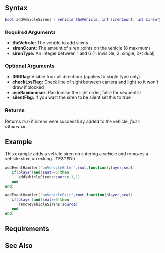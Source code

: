 
{{Server function}}
{{New feature/item|3.0130|1.3.0|3968|
This function adds sirens to a vehicle.
}}

==Syntax== 
<syntaxhighlight lang="lua">
bool addVehicleSirens ( vehicle theVehicle, int sirenCount, int sirenType, [bool 360flag = false, bool checkLosFlag = true, bool useRandomiser flag = true, bool silentFlag = false )
</syntaxhighlight> 
{{OOP||[[/vehicle.md|vehicle]]:addSirens}}
===Required Arguments=== 
*'''theVehicle:''' The vehicle to add sirens
*'''sirenCount:''' The amount of siren points on the vehicle (8 maximum)
*'''sirenType:''' An integer between 1 and 6 (1: invisible, 2: single, 3+: dual)

===Optional Arguments===
*'''360flag:''' Visible from all directions (applies to single type only)
*'''checkLosFlag:''' Check line of sight between camera and light so it won't draw if blocked
*'''useRandomiser:''' Randomise the light order, false for sequential
*'''silentFlag:''' If you want the siren to be silent set this to true

===Returns===
Returns ''true'' if sirens were successfully added to the vehicle, ''false'' otherwise. 

==Example==
This example adds a vehicle siren on entering a vehicle and removes a vehicle siren on exiting. (TESTED!)
<syntaxhighlight lang="lua">addEventHandler("onVehicleEnter",root,function(player,seat)
   if(player)and(seat==0)then
      addVehicleSirens(source,1,1)
   end
end)

addEventHandler("onVehicleExit",root,function(player,seat)
   if(player)and(seat==0)then
      removeVehicleSirens(source)
   end
end)
</syntaxhighlight>

==Requirements==
{{Requirements|1.3.0-9.03968|n/a|}}

==See Also==
{{Vehicle_functions}}